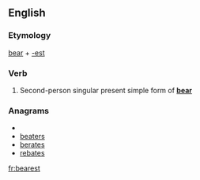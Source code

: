 ==English==

===Etymology===
[[bear]] + [[-est]]

===Verb===
{{en-verb form}}

# {{archaic}} Second-person singular present simple form of '''[[bear]]'''

===Anagrams===
* {{alphagram|abeerst}}
* [[beaters#English|beaters]]
* [[berates#English|berates]]
* [[rebates#English|rebates]]


[[fr:bearest]]
